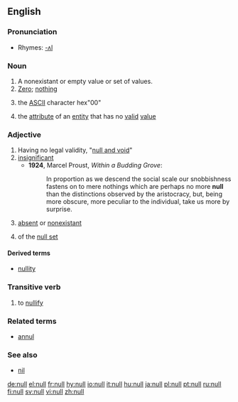 {{see|núll}}
==English==

===Pronunciation===
*Rhymes: [[Rhymes:English:-ʌl|-ʌl]]

===Noun===
{{wikipedia}}
{{en-noun}}

# A nonexistant or empty value or set of values.
# [[Zero]]; [[nothing]]
#{{computing}} the [[ASCII]] character hex"00"
#{{computing}} the [[attribute]] of an [[entity]] that has no [[valid]] [[value]]

===Adjective===
{{en-adj}}

# Having no legal validity, "[[null and void]]"
# [[insignificant]]
#*'''1924''', Marcel Proust, ''Within a Budding Grove'':
#*:In proportion as we descend the social scale our snobbishness fastens on to mere nothings which are perhaps no more '''null''' than the distinctions observed by the aristocracy, but, being more obscure, more peculiar to the individual, take us more by surprise.
# [[absent]] or [[nonexistant]]
#{{mathematics}} of the [[null set]]

====Derived terms====
*[[nullity]]

===Transitive verb===
{{en-verb}}

# to [[nullify]]

===Related terms===
*[[annul]]

===See also===
*[[nil]]

[[de:null]]
[[el:null]]
[[fr:null]]
[[hy:null]]
[[io:null]]
[[it:null]]
[[hu:null]]
[[ja:null]]
[[pl:null]]
[[pt:null]]
[[ru:null]]
[[fi:null]]
[[sv:null]]
[[vi:null]]
[[zh:null]]